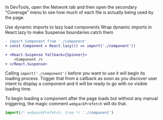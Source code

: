 
In DevTools, open the Network tab and then open the secondary "Coverage" menu to see how much of each file is actually being used by the page.

Use dynamic imports to lazy load components
Wrap dynamic imports in React.lazy to make Suspense boundaries catch them
```diff
- import Component from './component'
+ const Component = React.lazy(() => import('./component'))
```
```diff
+ <React.Suspense fallback={Spinner}>
    <Component />
+ </React.Suspense>
```

Calling `import('./component')` before you want to use it will begin its loading process. Trigger that from a callback as soon as you discover user intent to display a component and it will be ready to go with no visible loading time.

To begin loading a component after the page loads but without any manual triggering, the magic comment `webpackPrefetch` will do that.
```js
import(/* webpackPrefetch: true */ './component')
```
